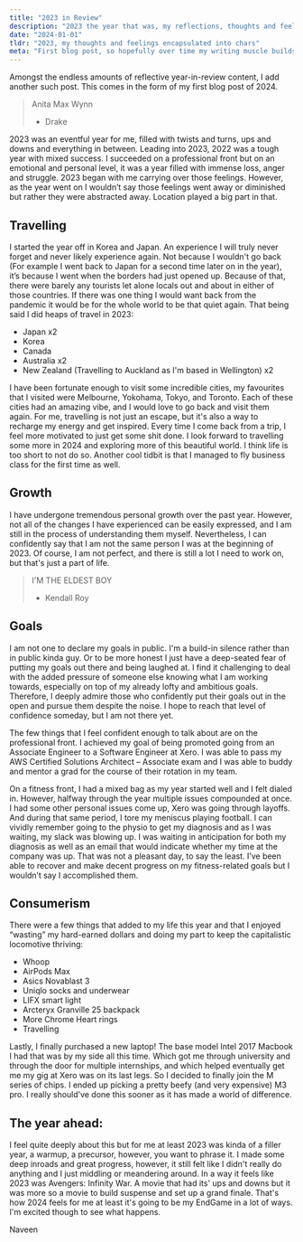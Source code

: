 ```yaml
---
title: "2023 in Review"
description: "2023 the year that was, my reflections, thoughts and feelings of one orbit of the sun."
date: "2024-01-01"
tldr: "2023, my thoughts and feelings encapsulated into chars"
meta: "First blog post, so hopefully over time my writing muscle builds up. It definitely was a struggle to be concise and still get the points I wanted to get across out."
---
```


Amongst the endless amounts of reflective year-in-review content, I add another such post. This comes in the form of my first blog post of 2024.

> Anita Max Wynn
>
> - Drake

2023 was an eventful year for me, filled with twists and turns, ups and downs and everything in between. Leading into 2023, 2022 was a tough year with mixed success. I succeeded on a professional front but on an emotional and personal level, it was a year filled with immense loss, anger and struggle. 2023 began with me carrying over those feelings. However, as the year went on I wouldn’t say those feelings went away or diminished but rather they were abstracted away. Location played a big part in that.

## Travelling

I started the year off in Korea and Japan. An experience I will truly never forget and never likely experience again. Not because I wouldn&#39;t go back (For example I went back to Japan for a second time later on in the year), it’s because I went when the borders had just opened up. Because of that, there were barely any tourists let alone locals out and about in either of those countries. If there was one thing I would want back from the pandemic it would be for the whole world to be that quiet again. That being said I did heaps of travel in 2023:

- Japan x2
- Korea
- Canada
- Australia x2
- New Zealand (Travelling to Auckland as I'm based in Wellington) x2

I have been fortunate enough to visit some incredible cities, my favourites that I visited were Melbourne, Yokohama, Tokyo, and Toronto. Each of these cities had an amazing vibe, and I would love to go back and visit them again. For me, travelling is not just an escape, but it's also a way to recharge my energy and get inspired. Every time I come back from a trip, I feel more motivated to just get some shit done. I look forward to travelling some more in 2024 and exploring more of this beautiful world. I think life is too short to not do so. Another cool tidbit is that I managed to fly business class for the first time as well.

## Growth

I have undergone tremendous personal growth over the past year. However, not all of the changes I have experienced can be easily expressed, and I am still in the process of understanding them myself. Nevertheless, I can confidently say that I am not the same person I was at the beginning of 2023. Of course, I am not perfect, and there is still a lot I need to work on, but that's just a part of life.

> I'M THE ELDEST BOY
>
> - Kendall Roy

## Goals

I am not one to declare my goals in public. I'm a build-in silence rather than in public kinda guy. Or to be more honest I just have a deep-seated fear of putting my goals out there and being laughed at. I find it challenging to deal with the added pressure of someone else knowing what I am working towards, especially on top of my already lofty and ambitious goals. Therefore, I deeply admire those who confidently put their goals out in the open and pursue them despite the noise. I hope to reach that level of confidence someday, but I am not there yet.

The few things that I feel confident enough to talk about are on the professional front. I achieved my goal of being promoted going from an Associate Engineer to a Software Engineer at Xero. I was able to pass my AWS Certified Solutions Architect – Associate exam and I was able to buddy and mentor a grad for the course of their rotation in my team.

On a fitness front, I had a mixed bag as my year started well and I felt dialed in. However, halfway through the year multiple issues compounded at once. I had some other personal issues come up, Xero was going through layoffs. And during that same period, I tore my meniscus playing football. I can vividly remember going to the physio to get my diagnosis and as I was waiting, my slack was blowing up. I was waiting in anticipation for both my diagnosis as well as an email that would indicate whether my time at the company was up. That was not a pleasant day, to say the least. I’ve been able to recover and make decent progress on my fitness-related goals but I wouldn’t say I accomplished them.

## Consumerism

There were a few things that added to my life this year and that I enjoyed “wasting” my hard-earned dollars and doing my part to keep the capitalistic locomotive thriving:

- Whoop
- AirPods Max
- Asics Novablast 3
- Uniqlo socks and underwear
- LIFX smart light
- Arcteryx Granville 25 backpack
- More Chrome Heart rings
- Travelling

Lastly, I finally purchased a new laptop! The base model Intel 2017 Macbook I had that was by my side all this time. Which got me through university and through the door for multiple internships, and which helped eventually get me my gig at Xero was on its last legs. So I decided to finally join the M series of chips. I ended up picking a pretty beefy (and very expensive) M3 pro. I really should’ve done this sooner as it has made a world of difference.

## The year ahead:

I feel quite deeply about this but for me at least 2023 was kinda of a filler year, a warmup, a precursor, however, you want to phrase it. I made some deep inroads and great progress, however, it still felt like I didn't really do anything and I just middling or meandering around. In a way it feels like 2023 was Avengers: Infinity War. A movie that had its' ups and downs but it was more so a movie to build suspense and set up a grand finale. That's how 2024 feels for me at least it's going to be my EndGame in a lot of ways. I'm excited though to see what happens.

Naveen
